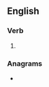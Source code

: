 ==English==

===Verb===
{{head|en|verb form}}

# {{en-past of|incuse}}

===Anagrams===
* {{anagrams|en|incudes|induces}}